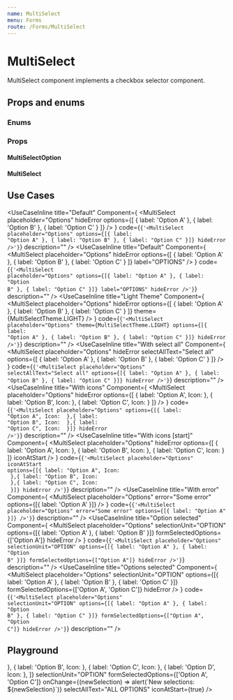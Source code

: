```yaml
---
name: MultiSelect
menu: Forms
route: /Forms/MultiSelect
---
```




# MultiSelect

MultiSelect component implements a checkbox selector component.

## Props and enums

### Enums
<PropEnum of={[MultiSelectTheme]} />

### Props

#### MultiSelectOption
<Props of={MultiSelectOptionC} />

#### MultiSelect
<Props of={MultiSelect} />

## Use Cases
<UseCaseInline
  title="Default"
  Component={
    <MultiSelect placeholder="Options" hideError options={[
      { label: 'Option A' },
      { label: 'Option B' },
      { label: 'Option C' }
    ]} />
  }
  code={<code>{'<MultiSelect placeholder="Options" options={[{ label: "Option A" }, { label: "Option B" }, { label: "Option C" }]} hideError />'}</code>}
  description=""
/>
<UseCaseInline
  title="Default"
  Component={
    <MultiSelect placeholder="Options" hideError options={[
      { label: 'Option A' },
      { label: 'Option B' },
      { label: 'Option C' }
    ]} label="OPTIONS" />
  }
  code={<code>{'<MultiSelect placeholder="Options" options={[{ label: "Option A" }, { label: "Option B" }, { label: "Option C" }]} label="OPTIONS" hideError />'}</code>}
  description=""
/>
<UseCaseInline
  title="Light Theme"
  Component={
    <MultiSelect placeholder="Options" hideError options={[
      { label: 'Option A' },
      { label: 'Option B' },
      { label: 'Option C' }
    ]} theme={MultiSelectTheme.LIGHT} />
  }
  code={<code>{'<MultiSelect placeholder="Options" theme={MultiSelectTheme.LIGHT} options={[{ label: "Option A" }, { label: "Option B" }, { label: "Option C" }]} hideError />'}</code>}
  description=""
/>
<UseCaseInline
  title="With select all"
  Component={
    <MultiSelect placeholder="Options" hideError selectAllText="Select all" options={[
      { label: 'Option A' },
      { label: 'Option B' },
      { label: 'Option C' }
    ]} />
  }
  code={<code>{'<MultiSelect placeholder="Options" selectAllText="Select all" options={[{ label: "Option A" }, { label: "Option B" }, { label: "Option C" }]} hideError />'}</code>}
  description=""
/>
<UseCaseInline
  title="With icons"
  Component={
    <MultiSelect placeholder="Options" hideError options={[
      { label: 'Option A', Icon: <EmailIcon className="icon-regular"/> },
      { label: 'Option B', Icon: <TimeIcon className="icon-regular"/> },
      { label: 'Option C', Icon: <IconDelete className="icon-regular"/> }
    ]} />
  }
  code={<code>{'<MultiSelect placeholder="Options" options={[{ label: "Option A", Icon: <EmailIcon className="icon-regular"/> },{ label: "Option B", Icon: <TimeIcon className="icon-regular"/> },{ label: "Option C", Icon: <IconDelete className="icon-regular"/> }]} hideError />'}</code>}
  description=""
/>
<UseCaseInline
  title="With icons [start]"
  Component={
    <MultiSelect placeholder="Options" hideError options={[
      { label: 'Option A', Icon: <EmailIcon className="icon-regular"/> },
      { label: 'Option B', Icon: <TimeIcon className="icon-regular"/> },
      { label: 'Option C', Icon: <IconDelete className="icon-regular"/> }
    ]} iconAtStart />
  }
  code={<code>{'<MultiSelect placeholder="Options" iconAtStart options={[{ label: "Option A", Icon: <EmailIcon className="icon-regular"/> },{ label: "Option B", Icon: <TimeIcon className="icon-regular"/> },{ label: "Option C", Icon: <IconDelete className="icon-regular"/> }]} hideError />'}</code>}
  description=""
/>
<UseCaseInline
  title="With error"
  Component={
    <MultiSelect placeholder="Options" error="Some error" options={[{ label: 'Option A' }]} />
  }
  code={<code>{'<MultiSelect placeholder="Options" error="Some error" options={[{ label: "Option A" }]} />'}</code>}
  description=""
/>
<UseCaseInline
  title="Option selected"
  Component={
    <MultiSelect placeholder="Options" selectionUnit="OPTION" options={[{ label: 'Option A' }, { label: 'Option B' }]} formSelectedOptions={['Option A']} hideError />
  }
  code={<code>{'<MultiSelect placeholder="Options" selectionUnit="OPTION" options={[{ label: "Option A" }, { label: "Option B" }]} formSelectedOptions={["Option A"]} hideError />'}</code>}
  description=""
/>
<UseCaseInline
  title="Options selected"
  Component={
    <MultiSelect placeholder="Options" selectionUnit="OPTION" options={[{ label: 'Option A' }, { label: 'Option B' }, { label: 'Option C' }]} formSelectedOptions={['Option A', 'Option C']} hideError />
  }
  code={<code>{'<MultiSelect placeholder="Options" selectionUnit="OPTION" options={[{ label: "Option A" }, { label: "Option B" }, { label: "Option C" }]} formSelectedOptions={["Option A", "Option C"]} hideError />'}</code>}
  description=""
/>

## Playground

<Playground>
  <MultiSelect
    label="OPTIONS"
    placeholder="Options"
    hideError={false}
    error=""
    options={[
      { label: 'Option A', Icon: <EmailIcon className="icon-regular"/> },
      { label: 'Option B', Icon: <TimeIcon className="icon-regular"/> },
      { label: 'Option C', Icon: <IconDelete className="icon-regular"/> },
      { label: 'Option D', Icon: <StartIcon className="icon-regular"/> },
    ]}
    selectionUnit="OPTION"
    formSelectedOptions={['Option A', 'Option C']}
    onChange={(newSelection) => alert(`New selections: ${newSelection}`)}
    selectAllText="ALL OPTIONS"
    iconAtStart={true}
  />
</Playground>
